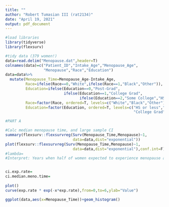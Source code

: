 ```yaml
---
title: ""
author: "Robert Tumasian III (rat2134)"
date: "April 19, 2021"
output: pdf_document
---
```


```r
#load libraries
library(tidyverse)
library(flexsurv)

#tidy data (379 women!)
data=read.delim("Menopause.dat",header=T)
colnames(data)=c("Patient_ID","Intake_Age","Menopause_Age",
                 "Menopause","Race","Education")
data=data%>%
  mutate(Menopause_Time=Menopause_Age-Intake_Age,
         Race=ifelse(Race==0,"White",ifelse(Race==1,"Black","Other")),
         Education=ifelse(Education==0,"Post-Grad",
                          ifelse(Education==1,"College Grad",
                                 ifelse(Education==2,"Some College","HS or less"))),
         Race=factor(Race, ordered=T, levels=c("White","Black","Other")),
         Education=factor(Education, ordered=T, levels=c("HS or less","Some College",
                                                         "College Grad","Post-Grad")))
```

```r
#PART A

#Calc median menopause time, and large sample CI
summary(flexsurv::flexsurvreg(Surv(Menopause_Time,Menopause)~1,
                              data=data,dist="exponential"))
plot(flexsurv::flexsurvreg(Surv(Menopause_Time,Menopause)~1,
                              data=data,dist="exponential"),conf.int=F)
#lambda=
#Interpret: Years when half of women expected to experience menopause after intake/recruitment. Chance of experiencing menopause after recruitment just beyond this time is 50%


ci.exp.rate=
ci.median.meno.time=
  
plot()
curve(exp.rate * exp(-x*exp.rate),from=0,to=6,ylab="Value")

ggplot(data,aes(x=Menopause_Time))+geom_histogram()
```















